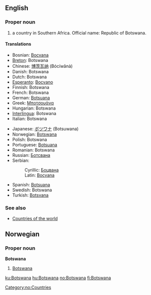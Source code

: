 ==English==

===Proper noun===

# a country in Southern Africa. Official name: Republic of Botswana.

====Translations====
{{top}}
*Bosnian: [[Bocvana#Bosnian|Bocvana]] {{f}}
*[[Breton]]: Botswana
*Chinese: [[博茨瓦纳]] (Bócíwǎnà)
*Danish: Botswana
*Dutch: Botswana
*[[Esperanto]]: [[Bocvano]]
*Finnish: Botswana
*French: Botswana
*German: [[Botsuana]]
*Greek: [[Μποτσουάνα]]
*Hungarian: Botswana
*[[Interlingua]]: Botswana
*Italian: Botswana
{{mid}}
*Japanese: [[ボツワナ]] (Botsuwana)
*Norwegian: [[Botswana#Norwegian|Botswana]]
*Polish: Botswana
*Portuguese: [[Botsuana]]
*Romanian: Botswana {{f}}
*Russian: [[Ботсвана]]
*Serbian:
*:Cyrillic: [[Боцвана#Serbian|Боцвана]] {{f}}
*:Latin: [[Bocvana#Serbian|Bocvana]] {{f}}
*Spanish: [[Botsuana]]
*Swedish: Botswana
*Turkish: [[Botsvana]]
{{bottom}}

===See also===
*[[Countries of the world]]

==Norwegian==
===Proper noun===
[[Category:no:Countries]]
'''Botswana'''
#[[#English|Botswana]]

[[ku:Botswana]]
[[hu:Botswana]]
[[no:Botswana]]
[[fi:Botswana]]